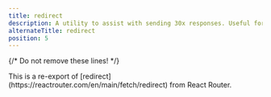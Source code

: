 ```yaml
---
title: redirect
description: A utility to assist with sending 30x responses. Useful for redirects in the browser.
alternateTitle: redirect
position: 5
---
```

{/* Do not remove these lines! */}



<Info>
This is a re-export of [redirect](https://reactrouter.com/en/main/fetch/redirect) from React Router.
</Info>